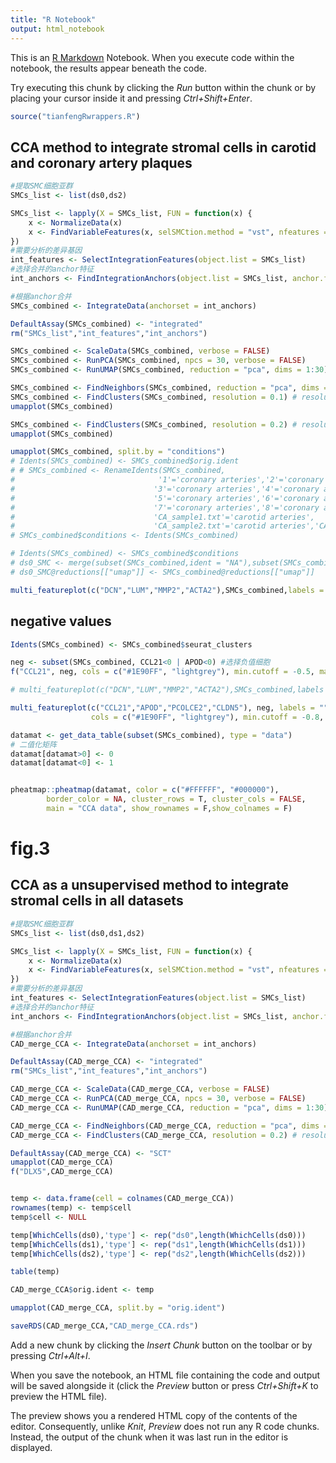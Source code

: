 ```yaml
---
title: "R Notebook"
output: html_notebook
---
```


This is an [R Markdown](http://rmarkdown.rstudio.com) Notebook. When you execute code within the notebook, the results appear beneath the code. 

Try executing this chunk by clicking the *Run* button within the chunk or by placing your cursor inside it and pressing *Ctrl+Shift+Enter*. 

```r
source("tianfengRwrappers.R")
```


## CCA method to integrate stromal cells in carotid and coronary artery plaques
```r
#提取SMC细胞亚群
SMCs_list <- list(ds0,ds2)

SMCs_list <- lapply(X = SMCs_list, FUN = function(x) {
    x <- NormalizeData(x)
    x <- FindVariableFeatures(x, selSMCtion.method = "vst", nfeatures = 2000)
})
#需要分析的差异基因
int_features <- SelectIntegrationFeatures(object.list = SMCs_list)
#选择合并的anchor特征
int_anchors <- FindIntegrationAnchors(object.list = SMCs_list, anchor.features = int_features)

#根据anchor合并
SMCs_combined <- IntegrateData(anchorset = int_anchors)

DefaultAssay(SMCs_combined) <- "integrated"
rm("SMCs_list","int_features","int_anchors")
```


```r
SMCs_combined <- ScaleData(SMCs_combined, verbose = FALSE)
SMCs_combined <- RunPCA(SMCs_combined, npcs = 30, verbose = FALSE)
SMCs_combined <- RunUMAP(SMCs_combined, reduction = "pca", dims = 1:30)

SMCs_combined <- FindNeighbors(SMCs_combined, reduction = "pca", dims = 1:30)
SMCs_combined <- FindClusters(SMCs_combined, resolution = 0.1) # resolution 取0.1 或 0.2
umapplot(SMCs_combined)

SMCs_combined <- FindClusters(SMCs_combined, resolution = 0.2) # resolution 取0.1 或 0.2
umapplot(SMCs_combined)

umapplot(SMCs_combined, split.by = "conditions")
# Idents(SMCs_combined) <- SMCs_combined$orig.ident 
# # SMCs_combined <- RenameIdents(SMCs_combined,
#                                '1'='coronary arteries','2'='coronary arteries',
#                               '3'='coronary arteries','4'='coronary arteries',
#                               '5'='coronary arteries','6'='coronary arteries',
#                               '7'='coronary arteries','8'='coronary arteries',
#                               'CA_sample1.txt'='carotid arteries',
#                               'CA_sample2.txt'='carotid arteries','CA_sample3.txt'='carotid arteries',)
# SMCs_combined$conditions <- Idents(SMCs_combined)

# Idents(SMCs_combined) <- SMCs_combined$conditions
# ds0_SMC <- merge(subset(SMCs_combined,ident = "NA"),subset(SMCs_combined,ident = "AC"))
# ds0_SMC@reductions[["umap"]] <- SMCs_combined@reductions[["umap"]]

multi_featureplot(c("DCN","LUM","MMP2","ACTA2"),SMCs_combined,labels = "",label = F,min.cutoff = 0)
```

## negative values
```r
Idents(SMCs_combined) <- SMCs_combined$seurat_clusters

neg <- subset(SMCs_combined, CCL21<0 | APOD<0) #选择负值细胞  
f("CCL21", neg, cols = c("#1E90FF", "lightgrey"), min.cutoff = -0.5, max.cutoff = 0)

# multi_featureplot(c("DCN","LUM","MMP2","ACTA2"),SMCs_combined,labels = "", cols = c("blue", "lightgrey"), min.cutoff = -0.8, max.cutoff = 0)

multi_featureplot(c("CCL21","APOD","PCOLCE2","CLDN5"), neg, labels = "", label = F,
                  cols = c("#1E90FF", "lightgrey"), min.cutoff = -0.8, max.cutoff = 0)
```

```r
datamat <- get_data_table(subset(SMCs_combined), type = "data")
# 二值化矩阵
datamat[datamat>0] <- 0
datamat[datamat<0] <- 1


pheatmap::pheatmap(datamat, color = c("#FFFFFF", "#000000"),
        border_color = NA, cluster_rows = T, cluster_cols = FALSE,
        main = "CCA data", show_rownames = F,show_colnames = F)
```

# fig.3
## CCA as a unsupervised method to integrate stromal cells in all datasets
```r
#提取SMC细胞亚群
SMCs_list <- list(ds0,ds1,ds2)

SMCs_list <- lapply(X = SMCs_list, FUN = function(x) {
    x <- NormalizeData(x)
    x <- FindVariableFeatures(x, selSMCtion.method = "vst", nfeatures = 2000)
})
#需要分析的差异基因
int_features <- SelectIntegrationFeatures(object.list = SMCs_list)
#选择合并的anchor特征
int_anchors <- FindIntegrationAnchors(object.list = SMCs_list, anchor.features = int_features)

#根据anchor合并
CAD_merge_CCA <- IntegrateData(anchorset = int_anchors)

DefaultAssay(CAD_merge_CCA) <- "integrated"
rm("SMCs_list","int_features","int_anchors")
```

```r
CAD_merge_CCA <- ScaleData(CAD_merge_CCA, verbose = FALSE)
CAD_merge_CCA <- RunPCA(CAD_merge_CCA, npcs = 30, verbose = FALSE)
CAD_merge_CCA <- RunUMAP(CAD_merge_CCA, reduction = "pca", dims = 1:30)

CAD_merge_CCA <- FindNeighbors(CAD_merge_CCA, reduction = "pca", dims = 1:30)
CAD_merge_CCA <- FindClusters(CAD_merge_CCA, resolution = 0.2) # resolution 取0.1 或 0.2
```

```r
DefaultAssay(CAD_merge_CCA) <- "SCT"
umapplot(CAD_merge_CCA)
f("DLX5",CAD_merge_CCA)


temp <- data.frame(cell = colnames(CAD_merge_CCA))
rownames(temp) <- temp$cell
temp$cell <- NULL

temp[WhichCells(ds0),'type'] <- rep("ds0",length(WhichCells(ds0)))
temp[WhichCells(ds1),'type'] <- rep("ds1",length(WhichCells(ds1)))
temp[WhichCells(ds2),'type'] <- rep("ds2",length(WhichCells(ds2)))

table(temp)

CAD_merge_CCA$orig.ident <- temp

umapplot(CAD_merge_CCA, split.by = "orig.ident")

saveRDS(CAD_merge_CCA,"CAD_merge_CCA.rds")
```


Add a new chunk by clicking the *Insert Chunk* button on the toolbar or by pressing *Ctrl+Alt+I*.

When you save the notebook, an HTML file containing the code and output will be saved alongside it (click the *Preview* button or press *Ctrl+Shift+K* to preview the HTML file).

The preview shows you a rendered HTML copy of the contents of the editor. Consequently, unlike *Knit*, *Preview* does not run any R code chunks. Instead, the output of the chunk when it was last run in the editor is displayed.

